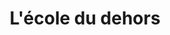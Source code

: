 ---
expert: ""
metadata:
  title: "L'école du dehors - Out of the Books"
  description: >-
    Rencontre avec Madame Cindy et Michele Eloy
  robots:
    index: true
    follow: true
published: true
title: "L'école du dehors"
description: >-
  Rencontre avec Madame Cindy et Michele Eloy
publishDate: 2023-05-16T00:00:00.000Z
category: live
tags:
  - live
  - education
image: "https://i.ytimg.com/vi/RjovVKp7ZGw/sddefault.jpg"
duration: "53min"
media:
  type: "youtube"
  videoUrl: "https://www.youtube.com/watch?v=RjovVKp7ZGw"
---